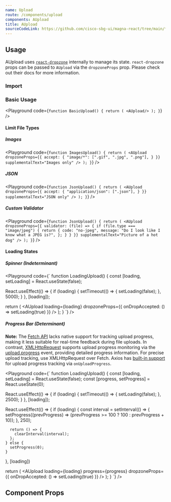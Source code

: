 ```yaml
---
name: Upload
route: /components/upload
components: AUpload
title: AUpload
sourceCodeLink: https://github.com/cisco-sbg-ui/magna-react/tree/main/framework/components/AUpload
---
```


## Usage

AUpload uses [`react-dropzone`](https://react-dropzone.js.org/) internally to manage its state. `react-dropzone` props can be passed to `AUpload` via the `dropzoneProps` prop. Please check out their docs for more information.

### Import

<ComponentImport components="AUpload" />

### Basic Usage

<Playground
  code={`
function BasicUpload() {
  return (
    <AUpload/>
  );
}
  `}
/>

#### Limit File Types

##### Images

<Playground
  code={`
function ImagesUpload() {
  return (
    <AUpload
      dropzoneProps={{
        accept: {
          "image/*": [".gif", ".jpg", ".png"],
        }
      }}
      supplementalText="Images only"
    />
  );
}
  `}
/>

##### JSON

<Playground
  code={`
function JsonUpload() {
  return (
    <AUpload
      dropzoneProps={{
        accept: {
          "application/json": [".json"],
        }
      }}
      supplementalText="JSON only"
    />
  );
}
  `}
/>

##### Custom Validator

<Playground
  code={`
function JsonUpload() {
  return (
    <AUpload
      dropzoneProps={{
        validator: (file) => {
          if (file.type === "image/jpeg") {
            return {
              code: "no-jpeg",
              message: "Do I look like I know what a JPEG is?",
            };
          }
        }
      }}
      supplementalText="Picture of a hot dog"
    />
  );
}
  `}
/>

#### Loading States

##### Spinner (Indeterminant)

<Playground
  code={`
function LoadingUpload() {
  const [loading, setLoading] = React.useState(false);

  React.useEffect(() => {
    if (loading) {
      setTimeout(() => {
        setLoading(false);
      }, 5000);
    }
  }, [loading]);

  return (
    <AUpload
      loading={loading}
      dropzoneProps={{
        onDropAccepted: () => setLoading(true)
      }}
    />
  );
}
  `}
/>

##### Progress Bar (Determinant)

**Note:** The [Fetch API](https://developer.mozilla.org/en-US/docs/Web/API/Fetch_API) lacks native support for tracking upload progress, making it less suitable for real-time feedback during file uploads. In contrast, [XMLHttpRequest](https://developer.mozilla.org/en-US/docs/Web/API/XMLHttpRequest) supports upload progress monitoring via the [upload.progress](https://developer.mozilla.org/en-US/docs/Web/API/XMLHttpRequest/upload) event, providing detailed progress information. For precise upload tracking, use XMLHttpRequest over Fetch. Axios has [built-in support](https://axios-http.com/docs/req_config#:~:text=//%20default%0A%0A%20%20//%20%60-,onUploadProgress,-%60%20allows%20handling%20of) for upload progress tracking via `onUploadProgress`.

<Playground
  code={`
function LoadingUpload() {
  const [loading, setLoading] = React.useState(false);
  const [progress, setProgress] = React.useState(0);

  React.useEffect(() => {
    if (loading) {
      setTimeout(() => {
        setLoading(false);
      }, 2500);
    }
  }, [loading]);

  React.useEffect(() => {
    if (loading) {
      const interval = setInterval(() => {
        setProgress((prevProgress) => (prevProgress >= 100 ? 100 : prevProgress + 10));
      }, 250);

      return () => {
        clearInterval(interval);
      };
    } else {
      setProgress(0);
    }
  }, [loading])

  return (
    <AUpload
      loading={loading}
      progress={progress}
      dropzoneProps={{
        onDropAccepted: () => setLoading(true)
      }}
    />
  );
}
  `}
/>

## Component Props

<Props of="AUpload" />

